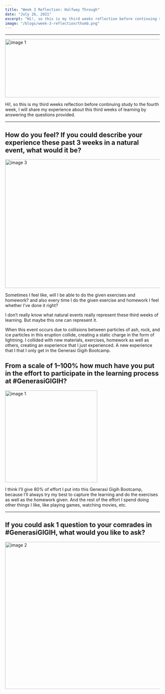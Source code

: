 ```yaml
---
title: "Week 3 Reflection: Halfway Through"
date: "July 26, 2021"
excerpt: "Hi!, so this is my third weeks reflection before continuing study to the fourth week"
image: "/blogs/week-3-reflection/thumb.png"
---
```


---

<div className="flex justify-center">
  <img
    src="/blogs/week-3-reflection/banner-gigih.png"
    alt="image 1"
    width="800"
    height="190"
  />
</div>

Hi!, so this is my third weeks reflection before continuing study to the fourth week, I will share my experience about this third weeks of learning by answering the questions provided.

---

## How do you feel? If you could describe your experience these past 3 weeks in a natural event, what would it be?

<div className="flex justify-center">
  <img
    src="/blogs/week-3-reflection/img3.jpg"
    alt="image 3"
    width="800"
    height="420"
  />
</div>

Sometimes I feel like, will I be able to do the given exercises and homework? and also every time I do the given exercise and homework I feel whether I’ve done it right?

I don’t really know what natural events really represent these third weeks of learning. But maybe this one can represent it.

When this event occurs due to collisions between particles of ash, rock, and ice particles in this eruption collide,
creating a static charge in the form of lightning. I collided with new materials, exercises, homework as well as others,
creating an experience that I just experienced. A new experience that I that I only get in the Generasi Gigih Bootcamp.

## From a scale of 1–100% how much have you put in the effort to participate in the learning process at #GenerasiGIGIH?

<div className="flex justify-center">
  <img
    src="/blogs/week-3-reflection/img1.png"
    alt="image 1"
    width="300"
    height="300"
  />
</div>

I think I’ll give 80% of effort I put into this Generasi Gigih Bootcamp, because I’ll always try my best to capture the learning
and do the exercises as well as the homework given. And the rest of the effort I spend doing other things I like, like playing games, watching movies, etc.

---

## If you could ask 1 question to your comrades in #GenerasiGIGIH, what would you like to ask?

<div className="flex justify-center">
  <img
    src="/blogs/week-3-reflection/img2.jpg"
    alt="image 2"
    width="800"
    height="480"
  />
</div>
